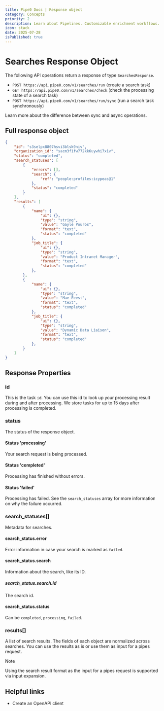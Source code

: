 ```yaml
---
title: Pipe0 Docs | Response object
category: Concepts
priority: 2
description: Learn about Pipelines. Customizable enrichment workflows.
icon: stack
date: 2025-07-28
isPublished: true
---
```


# Searches Response Object

The following API operations return a response of type `SearchesResponse`.

- `POST https://api.pipe0.com/v1/searches/run` (create a search task)
- `GET https://api.pipe0.com/v1/searches/check` (check the processing state of a search task)
- `POST https://api.pipe0.com/v1/searches/run/sync` (run a search task synchronously)

<AppLink linkType="async">Learn more</AppLink> about the difference between sync and async operations.

## Full response object

```JSON
{
	"id": "s3selpx8807hsvi3blsk9niv",
    "organization_id": "sacm3f1fw772kk6uywhi7x1v",
	"status": "completed",
	"search_statuses": [
		{
			"errors": [],
			"search": {
				"ref": "people:profiles:icypeas@1"
			},
			"status": "completed"
		}
	],
	"results": [
		{
			"name": {
				"ui": {},
				"type": "string",
				"value": "Gayle Pouros",
				"format": "text",
				"status": "completed"
			},
			"job_title": {
				"ui": {},
				"type": "string",
				"value": "Product Intranet Manager",
				"format": "text",
				"status": "completed"
			},
		},
		{
			"name": {
				"ui": {},
				"type": "string",
				"value": "Mae Feest",
				"format": "text",
				"status": "completed"
			},
			"job_title": {
				"ui": {},
				"type": "string",
				"value": "Dynamic Data Liaison",
				"format": "text",
				"status": "completed"
			},
		}
	]
}
```


## Response Properties

### id

This is the task `id`. You can use this id to look up your processing result during and after processing.
We store tasks for up to 15 days after processing is completed.

### status

The status of the response object.

#### Status 'processing'

Your search request is being processed. 

#### Status 'completed'

Processing has finished without errors.

#### Status 'failed'

Processing has failed. See the `search_statuses` array for more information on why the failure occurred.

### search_statuses[]

Metadata for searches.

#### search_status.error

Error information in case your search is marked as `failed`.

#### search_status.search

Information about the search, like its ID.

##### search_status.search.id

The search id.

#### search_status.status

Can be `completed`, `processing`, `failed`.

### results[]

A list of search results. The fields of each object are normalized across searches. You can use the results as is 
or use them as input for a <AppLink linkType="pipelineRequest">pipes request</AppLink>.

> [!NOTE]
> 
> Using the search result format as the input for a pipes request is supported via <AppLink linkType="inputExpansion">input expansion</AppLink>.


## Helpful links

- <AppLink linkType="openAPI">Create an OpenAPI client</AppLink>